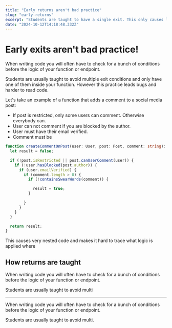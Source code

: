```yaml
---
title: "Early returns aren't bad practice"
slug: "early-returns"
excerpt: "Students are taught to have a single exit. This only causes less readable code"
date: "2024-10-12T14:18:48.332Z"
---
```



# Early exits aren't bad practice!

When writing code you will often have to check for a bunch of conditions before the logic of your function or endpoint.

Students are usually taught to avoid multiple exit conditions and only have one of them inside your function. However this practice leads bugs and harder to read code.

Let's take an example of a function that adds a comment to a social media post:
 - If post is restricted, only some users can comment. Otherwise everybody can.
 - User can not comment if you are blocked by the author.
 - User must have their email verified.
 - Comment must be

```ts
function createCommentOnPost(user: User, post: Post, comment: string): boolean {
  let result = false;

  if (!post.isRestricted || post.canUserComment(user)) {
    if (!user.hasBlocked(post.author)) {
      if (user.emailVerified) {
        if (comment.length > 0) {
          if (!containsSwearWords(comment)) {

            result = true;
          }

        }
      }
    }
  }

  return result;
}
```
<CodeblockWarning>
  This causes very nested code and makes it hard to trace what logic is applied where
</CodeblockWarning>


## How returns are taught

When writing code you will often have to check for a bunch of conditions before the logic of your function or endpoint.

Students are usually taught to avoid multi

---

When writing code you will often have to check for a bunch of conditions before the logic of your function or endpoint.

Students are usually taught to avoid multi.
